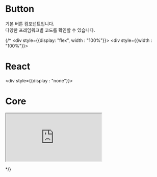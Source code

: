 



# Button
기본 버튼 컴포넌트입니다.<br />
다양한 프레임워크별 코드를 확인할 수 있습니다.

<div className="component-wrap">
    <MdxWrap />
</div>







{/* <div style={{display: "flex", width : "100%"}}>
    <div style={{width : "100%"}}>
        <h1>React</h1>
        <Source code={ButtonCode.default} />
    </div>
    <div style={{display : "none"}}>
        <h1>Core</h1>
        <iframe
            src="http://localhost:6006/iframe.html?viewMode=story&id=button--primary&globals="
        ></iframe>
        <Source code={ButtonCoreCodeHTML.default} />
    </div>
</div> */}